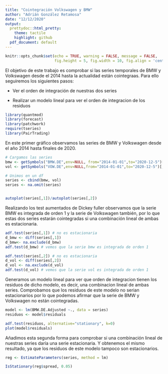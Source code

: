 ```yaml
---
title: "Cointegración Volkswagen y BMW"
author: "Adrián González Retamosa"
date: "12/12/2020"
output:
  prettydoc::html_pretty:
    theme: tactile
    highlight: github
  pdf_document: default
---
```


```r
knitr::opts_chunk$set(echo = TRUE, warning = FALSE, message = FALSE, 
                      fig.height = 5, fig.width = 10, fig.align = 'center')
```

El objetivo de este trabajo es comprobar si las series temporales de BMW y Volkswagen desde el 2014 hasta la actualidad están cointegraas. Para ello seguiremos los siguientes pasos:

+ Ver el orden de integración de nuestras dos series

+ Realizar un modelo lineal para ver el orden de integracion de los residuos 

```r
library(quantmod)
library(forecast)
library(patchwork)
require(tseries)
library(PairTrading)
```

En este primer gráfico observamos las series de BMW y Volkswagen desde el año 2014 hasta finales de 2020.

```r
# Cargamos las series
bmw <- getSymbols("BMW.DE",env=NULL, from="2014-01-01",to="2020-12-5")[,6]
vol <- getSymbols("VOW.DE",env=NULL,from="2014-01-01",to="2020-12-5")[,6]

# Unimos en un df
series <- cbind(bmw, vol)
series <- na.omit(series)


autoplot(series[,1])/autoplot(series[,2])
```

Realizando los test aumentados de Dickey fuller observamos que la serie BMW es integrada de orden 1 y la serie de Volkswagen también, por lo que estas dos series estarán cointegradas si una combinación lineal de ambas es estacionaria. 

```r
adf.test(series[,1]) # no es estacionaria
d_bmw <- diff(series[,1])
d_bmw<- na.exclude(d_bmw)
adf.test(d_bmw) # vemos que la serie bmw es integrada de orden 1

adf.test(series[,2]) # no es estacionaria
d_vol <- diff(series[,2])
d_vol <- na.exclude(d_vol)
adf.test(d_vol) # vemos que la serie vol es integrada de orden 1
```

Generamos un modelo lineal para ver que orden de integracion tienen los residuos de dicho modelo, es decir, una combinacion lineal de ambas series. Comprobamos que los residuos de este modelo no serian estacionarios por lo que podemos afirmar que la serie de BMW y Volkswagen no están cointegradas. 

```r
model <- lm(BMW.DE.Adjusted ~., data = series)
residuos <- model$residuals

adf.test(residuos, alternative="stationary", k=0)
plot(model$residuals)
```

Añadimos esta segunda forma para comprobar si una combinación lineal de nuestras series daría una serie estacionaria. Y obtenemos el mismo resultado, ya que los residuos de este modelo tampoco son estacionarios. 

```r
reg <- EstimateParameters(series, method = lm)

IsStationary(reg$spread, 0.05)
```


